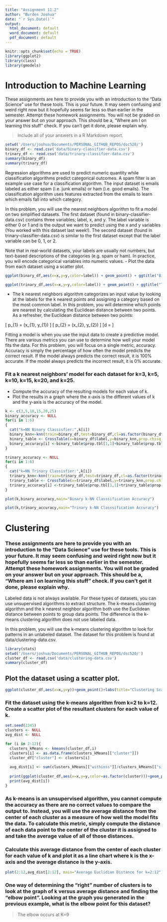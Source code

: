 ```yaml
---
title: "Assignment 11.2"
author: "Burden Joshua"
date: "`r Sys.Date()`"
output:
  html_document: default
  word_document: default
  pdf_document: default
---
```


```r
knitr::opts_chunk$set(echo = TRUE)
library(ggplot2)
library(class)
library(gmodels)
```

# Introduction to Machine Learning

These assignments are here to provide you with an introduction to the “Data Science” use for these tools. This is your future. It may seem confusing and weird right now but it hopefully seems far less so than earlier in the semester. Attempt these homework assignments. You will not be graded on your answer but on your approach. This should be a, “Where am I on learning this stuff” check. If you can’t get it done, please explain why.

> Include all of your answers in a R Markdown report. 

```r
setwd('/Users/joshua/Documents/PERSONAL_GITHUB_REPOS/dsc520/')
binary_df <- read.csv('data/binary-classifier-data.csv')
trinary_df <- read.csv('data/trinary-classifier-data.csv')
summary(binary_df)
summary(trinary_df)
```

Regression algorithms are used to predict numeric quantity while classification algorithms predict categorical outcomes. A spam filter is an example use case for a classification algorithm. The input dataset is emails labeled as either spam (i.e. junk emails) or ham (i.e. good emails). The classification algorithm uses features extracted from the emails to learn which emails fall into which category.

In this problem, you will use the nearest neighbors algorithm to fit a model on two simplified datasets. The first dataset (found in binary-classifier-data.csv) contains three variables; label, x, and y. The label variable is either 0 or 1 and is the output we want to predict using the x and y variables (You worked with this dataset last week!). The second dataset (found in trinary-classifier-data.csv) is similar to the first dataset except that the label variable can be 0, 1, or 2.

Note that in real-world datasets, your labels are usually not numbers, but text-based descriptions of the categories (e.g. spam or ham). In practice, you will encode categorical variables into numeric values.
- Plot the data from each dataset using a scatter plot.

```r
ggplot(binary_df,aes(x=x,y=y,color=label)) + geom_point() + ggtitle("Binary Classifier")
```
```r
ggplot(trinary_df,aes(x=x,y=y,color=label)) + geom_point() + ggtitle("Trinary Classifier")
```


- The k nearest neighbors algorithm categorizes an input value by looking at the labels for the k nearest points and assigning a category based on the most common label. In this problem, you will determine which points are nearest by calculating the Euclidean distance between two points. As a refresher, the Euclidean distance between two points:

\[ p_{1} = (x_{1}, y_{1}) \]
\[ p_{2} = (x_{2}, y_{2}) \]
\[d = \sqrt{(x_{1} - x_{2})^2 + (y_{1}-y_{2})^2} \]



Fitting a model is when you use the input data to create a predictive model. There are various metrics you can use to determine how well your model fits the data. For this problem, you will focus on a single metric, accuracy. Accuracy is simply the percentage of how often the model predicts the correct result. If the model always predicts the correct result, it is 100% accurate. If the model always predicts the incorrect result, it is 0% accurate.

### Fit a k nearest neighbors’ model for each dataset for k=3, k=5, k=10, k=15, k=20, and k=25. 
- Compute the accuracy of the resulting models for each value of k. 
- Plot the results in a graph where the x-axis is the different values of k and the y-axis is the accuracy of the model.


```r
k <- c(3,5,10,15,20,25)
binary_accuracy <- NULL
for(i in 1:6)
{
  cat("k=NN Binary Classisfier:",k[i])
  binary_knn<-knn(train=binary_df,test=binary_df,cl=as.factor(binary_df$label),k=k[i])
  binary_table <- CrossTable(x=binary_df$label,y=binary_knn,prop.chisq = FALSE)
  binary_accuracy[i] <-binary_table$prop.tbl[1,1]+binary_table$prop.tbl[2,2]
}
```

```r
trinary_accuracy <- NULL
for(i in 1:6)
{
  cat("k=NN Trinary Classisfier:",k[i])
  trinary_knn<-knn(train=trinary_df,test=trinary_df,cl=as.factor(trinary_df$label),k=k[i])
  trinary_table <- CrossTable(x=trinary_df$label,y=trinary_knn,prop.chisq = FALSE)
  trinary_accuracy[i] <-trinary_table$prop.tbl[1,1]+trinary_table$prop.tbl[2,2]
}
```
```r
plot(k,binary_accuracy,main="Binary k-NN Classsification Accuracy")
```
```r
plot(k,trinary_accuracy,main="Trinary k-NN Classsification Accuracy")
```





# Clustering

### These assignments are here to provide you with an introduction to the “Data Science” use for these tools. This is your future. It may seem confusing and weird right now but it hopefully seems far less so than earlier in the semester. Attempt these homework assignments. You will not be graded on your answer but on your approach. This should be a, “Where am I on learning this stuff” check. If you can’t get it done, please explain why.

Labeled data is not always available. For these types of datasets, you can use unsupervised algorithms to extract structure. The k-means clustering algorithm and the k nearest neighbor algorithm both use the Euclidean distance between points to group data points. The difference is the k-means clustering algorithm does not use labeled data.

In this problem, you will use the k-means clustering algorithm to look for patterns in an unlabeled dataset. The dataset for this problem is found at data/clustering-data.csv.

```r
library(stats)
setwd('/Users/joshua/Documents/PERSONAL_GITHUB_REPOS/dsc520/')
cluster_df <- read.csv('data/clustering-data.csv')
summary(cluster_df)
```

## Plot the dataset using a scatter plot.

```r
ggplot(cluster_df,aes(x=x,y=y))+geom_point()+labs(title="Clustering Scatter Plot")
```

### Fit the dataset using the k-means algorithm from k=2 to k=12. Create a scatter plot of the resultant clusters for each value of k.

```r
set.seed(2345)
clusters <- NULL
avg_dist <- NULL

for (i in 2:12){
  clusters_kMeans <- kmeans(cluster_df,i)
  clusters[i] <- as.data.frame(clusters_kMeans[["cluster"]])
  cluster_df["cluster"] <- clusters[i]
  
  avg_dist[i] <- sum(clusters_kMeans[["withinss"]]/clusters_kMeans[["size"]])
  
  print(ggplot(cluster_df,aes(x=x,y=y,color=as.factor(cluster)))+geom_point()+labs(title = "Cluster Scatterplot"))
  print(avg_dist[i])
}
```

### As k-means is an unsupervised algorithm, you cannot compute the accuracy as there are no correct values to compare the output to. Instead, you will use the average distance from the center of each cluster as a measure of how well the model fits the data. To calculate this metric, simply compute the distance of each data point to the center of the cluster it is assigned to and take the average value of all of those distances.

### Calculate this average distance from the center of each cluster for each value of k and plot it as a line chart where k is the x-axis and the average distance is the y-axis.
```r
plot(2:12,avg_dist[2:12], main="Average Euclidian Distance for k=2:12")
```
### One way of determining the “right” number of clusters is to look at the graph of k versus average distance and finding the “elbow point”. Looking at the graph you generated in the previous example, what is the elbow point for this dataset?

> The elbow occurs at K=9
